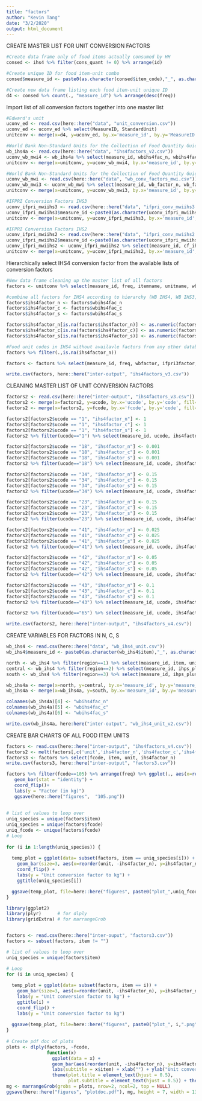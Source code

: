 ```yaml
---
title: "factors"
author: "Kevin Tang"
date: "3/2/2020"
output: html_document
---
```


CREATE MASTER LIST FOR UNIT CONVERSION FACTORS

```r
#Create data frame only of food items actually consumed by HH
consed <- ihs4 %>% filter(cons_quant != 0) %>% arrange(id)

#Create unique ID for food item-unit combo
consed$measure_id <- paste0(as.character(consed$item_code),"_", as.character(consed$cons_unitA))

#Create new data frame listing each food item-unit unique ID
d4 <- consed %>% count(., "measure_id") %>% arrange(desc(freq))
```

Import list of all conversion factors together into one master list
```r
#Edward's unit
uconv_ed <- read.csv(here::here("data", "unit_conversion.csv"))
uconv_ed <- uconv_ed %>% select(MeasureID, StandardUnit)
unitconv <- merge(x=d4, y=uconv_ed, by.x='measure_id', by.y='MeasureID', fill=-9999, all.x = TRUE)

#World Bank Non-Standard Units for the Collection of Food Quantity Guidebook (IHS3)
wb_ihs4a <- read.csv(here::here("data", "ihs4factors_v2.csv"))
uconv_wb_mwi4 <- wb_ihs4a %>% select(measure_id, wbihs4fac_n, wbihs4fac_c, wbihs4fac_s)
unitconv <- merge(x=unitconv, y=uconv_wb_mwi4, by.x='measure_id', by.y='measure_id', fill=-9999, all.x = TRUE)

#World Bank Non-Standard Units for the Collection of Food Quantity Guidebook (IHS4)
uconv_wb_mwi <- read.csv(here::here("data", "wb_conv_factors_mwi.csv"))
uconv_wb_mwi3 <- uconv_wb_mwi %>% select(measure_id, wb_factor_n, wb_factor_c, wb_factor_s)
unitconv <- merge(x=unitconv, y=uconv_wb_mwi3, by.x='measure_id', by.y='measure_id', fill=-9999, all.x = TRUE)

#IFPRI Conversion Factors IHS3
uconv_ifpri_mwiihs3 <- read.csv(here::here("data", "ifpri_conv_mwiihs3.csv"))
uconv_ifpri_mwiihs3$measure_id <-paste0(as.character(uconv_ifpri_mwiihs3$itemcode),"_", as.character(uconv_ifpri_mwiihs3$unitcode))
unitconv <- merge(x=unitconv, y=uconv_ifpri_mwiihs3, by.x='measure_id', by.y='measure_id', fill=-9999, all.x = TRUE)

#IFPRI Conversion Factors IHS2
uconv_ifpri_mwiihs2 <- read.csv(here::here("data", "ifpri_conv_mwiihs2.csv"))
uconv_ifpri_mwiihs2$measure_id <-paste0(as.character(uconv_ifpri_mwiihs2$itemcode),"_", as.character(uconv_ifpri_mwiihs2$unitcode))
uconv_ifpri_mwiihs2 <- uconv_ifpri_mwiihs2 %>% select(measure_id, cf_ihs2)
unitconv <- merge(x=unitconv, y=uconv_ifpri_mwiihs2, by.x='measure_id', by.y='measure_id', fill=-9999, all.x = TRUE)
```


Hierarchically select IHS4 conversion factor from the available lists of conversion factors

```r
#New data frame cleaning up the master list of all factors
factors <- unitconv %>% select(measure_id, freq, itemname, unitname, wbihs4fac_n, wbihs4fac_c, wbihs4fac_s, wb_factor_n, wb_factor_c, wb_factor_s, cf_ihs3, cf_ihs2, uconv_ed)

#combine all factors for IHS4 according to hierarchy (WB IHS4, WB IHS3, IFPRI IHS3, IFPRI IHS2)
factors$ihs4factor_n <- factors$wbihs4fac_n
factors$ihs4factor_c <- factors$wbihs4fac_c
factors$ihs4factor_s <- factors$wbihs4fac_s

factors$ihs4factor_n[is.na(factors$ihs4factor_n)] <- as.numeric(factors$cf_ihs2[is.na(factors$ihs4factor_n)])
factors$ihs4factor_c[is.na(factors$ihs4factor_c)] <- as.numeric(factors$cf_ihs2[is.na(factors$ihs4factor_c)])
factors$ihs4factor_s[is.na(factors$ihs4factor_s)] <- as.numeric(factors$cf_ihs2[is.na(factors$ihs4factor_s)])

#Food unit codes in IHS4 without availavle factors from any other database
factors %>% filter(.,is.na(ihs4factor_n))

factors <- factors %>% select(measure_id, freq, wbfactor, ifpri3factor, ifpri2factor, edfactor, ihs4factor, item, unit) %>% arrange(., measure_id)

write.csv(factors, here::here("inter-output", "ihs4factors_v3.csv"))

```

CLEANING MASTER LIST OF UNIT CONVERSION FACTORS

```r
factors2 <- read.csv(here::here("inter-output", "ihs4factors_v3.csv"))
factors2 <- merge(x=factors2, y=ucode, by.x='ucode', by.y='code', fill=-9999, all.x = TRUE)
factors2 <- merge(x=factors2, y=fcode, by.x='fcode', by.y='code', fill=-9999, all.x = TRUE)

factors2[factors2$ucode == "1", "ihs4factor_n"] <- 1
factors2[factors2$ucode == "1", "ihs4factor_c"] <- 1
factors2[factors2$ucode == "1", "ihs4factor_s"] <- 1
factors2 %>% filter(ucode=="1") %>% select(measure_id, ucode, ihs4factor_n, ihs4factor_c, ihs4factor_s)

factors2[factors2$ucode == "18", "ihs4factor_n"] <- 0.001
factors2[factors2$ucode == "18", "ihs4factor_c"] <- 0.001
factors2[factors2$ucode == "18", "ihs4factor_s"] <- 0.001
factors2 %>% filter(ucode=="18") %>% select(measure_id, ucode, ihs4factor_n, ihs4factor_c, ihs4factor_s)

factors2[factors2$ucode == "34", "ihs4factor_n"] <- 0.15
factors2[factors2$ucode == "34", "ihs4factor_c"] <- 0.15
factors2[factors2$ucode == "34", "ihs4factor_s"] <- 0.15
factors2 %>% filter(ucode=="34") %>% select(measure_id, ucode, ihs4factor_n, ihs4factor_c, ihs4factor_s)

factors2[factors2$ucode == "23", "ihs4factor_n"] <- 0.15
factors2[factors2$ucode == "23", "ihs4factor_c"] <- 0.15
factors2[factors2$ucode == "23", "ihs4factor_s"] <- 0.15
factors2 %>% filter(ucode=="23") %>% select(measure_id, ucode, ihs4factor_n, ihs4factor_c, ihs4factor_s)

factors2[factors2$ucode == "41", "ihs4factor_n"] <- 0.025
factors2[factors2$ucode == "41", "ihs4factor_c"] <- 0.025
factors2[factors2$ucode == "41", "ihs4factor_s"] <- 0.025
factors2 %>% filter(ucode=="41") %>% select(measure_id, ucode, ihs4factor_n, ihs4factor_c, ihs4factor_s)

factors2[factors2$ucode == "42", "ihs4factor_n"] <- 0.05
factors2[factors2$ucode == "42", "ihs4factor_c"] <- 0.05
factors2[factors2$ucode == "42", "ihs4factor_s"] <- 0.05
factors2 %>% filter(ucode=="42") %>% select(measure_id, ucode, ihs4factor_n, ihs4factor_c, ihs4factor_s)

factors2[factors2$ucode == "43", "ihs4factor_n"] <- 0.1
factors2[factors2$ucode == "43", "ihs4factor_c"] <- 0.1
factors2[factors2$ucode == "43", "ihs4factor_s"] <- 0.1
factors2 %>% filter(ucode=="43") %>% select(measure_id, ucode, ihs4factor_n, ihs4factor_c, ihs4factor_s)

factors2 %>% filter(ucode=="65") %>% select(measure_id, ucode, ihs4factor_n, ihs4factor_c, ihs4factor_s)

write.csv(factors2, here::here("inter-output", "ihs4factors_v4.csv"))

```

CREATE VARIABLES FOR FACTORS IN N, C, S
```r
wb_ihs4 <- read.csv(here::here("data", "wb_ihs4_unit.csv"))
wb_ihs4$measure_id <- paste0(as.character(wb_ihs4$item),"_", as.character(wb_ihs4$unit))

north <- wb_ihs4 %>% filter(region==1) %>% select(measure_id, item, unit, ihps_plus_aug)
central <- wb_ihs4 %>% filter(region==2) %>% select(measure_id, ihps_plus_aug)
south <- wb_ihs4 %>% filter(region==3) %>% select(measure_id, ihps_plus_aug)

wb_ihs4a <- merge(x=north, y=central, by.x='measure_id', by.y='measure_id', fill=-9999, all.x = TRUE)
wb_ihs4a <- merge(x=wb_ihs4a, y=south, by.x='measure_id', by.y='measure_id', fill=-9999, all.x = TRUE)

colnames(wb_ihs4a)[4] <- "wbihs4fac_n"
colnames(wb_ihs4a)[5] <- "wbihs4fac_c"
colnames(wb_ihs4a)[6] <- "wbihs4fac_s"

write.csv(wb_ihs4a, here:here("inter-output", "wb_ihs4_unit_v2.csv"))
```

CREATE BAR CHARTS OF ALL FOOD ITEM UNITS
```r
factors <- read.csv(here::here("inter-output", "ihs4factors_v4.csv"))
factors2 <- melt(factors[,c('unit','ihs4factor_n','ihs4factor_c','ihs4factor_s')],id.vars = 1)
factors3 <- factors %>% select(fcode, item, unit, ihs4factor_n)
write.csv(factors3, here::here("inter-output", "factors3.csv"))

factors %>% filter(fcode==105) %>% arrange(freq) %>% ggplot(., aes(x=reorder(unit, -ihs4factor_n), y=ihs4factor_n)) +
   geom_bar(stat = "identity") +
   coord_flip()+
   labs(y = "Factor (in kg)")
   ggsave(here::here("figures",  "105.png"))
   
 
# list of values to loop over
uniq_species = unique(factors$item)
uniq_species = unique(factors$fcode)
uniq_fcode <- unique(factors$fcode)
# Loop
 
for (i in 1:length(uniq_species)) {
 
  temp_plot = ggplot(data= subset(factors, item == uniq_species[i])) +
    geom_bar(size=3, aes(x=reorder(unit, -ihs4factor_n), y=ihs4factor_n ), stat = "identity") +
    coord_flip() +
    labs(y = "Unit conversion factor to kg") +
    ggtitle(uniq_species[i]) 

  ggsave(temp_plot, file=here::here("figures", paste0("plot_",uniq_fcode[i],".png")), width = 14, height = 10, units = "cm")
}
```


```r
library(ggplot2)
library(plyr)      # for dlply
library(gridExtra) # for marrangeGrob


factors <- read.csv(here::here("inter-ouput", "factors3.csv"))
factors <- subset(factors, item != "")

# list of values to loop over
uniq_species = unique(factors$item)

# Loop
for (i in uniq_species) {
  
  temp_plot = ggplot(data= subset(factors, item == i)) + 
    geom_bar(size=3, aes(x=reorder(unit, -ihs4factor_n), y=ihs4factor_n ), stat = "identity") +
    labs(y = "Unit conversion factor to kg") +
    ggtitle(i) + 
    coord_flip() +
    labs(y = "Unit conversion factor to kg")
  
  ggsave(temp_plot, file=here::here("figures", paste0("plot_", i,".png")), width = 14, height = 10, units = "cm")
}
 
# Create pdf doc of plots
plots <- dlply(factors, ~fcode,
               function(x)
                 ggplot(data = x) + 
                 geom_bar(aes(reorder(unit, -ihs4factor_n), y=ihs4factor_n ), stat = "identity") +
                 labs(subtitle = x$item) + xlab("") + ylab("Unit conversion factor to kg") + coord_flip() +
                 theme(plot.title = element_text(hjust = 0.5),
                       plot.subtitle = element_text(hjust = 0.5)) + theme_bw()) 
mg <- marrangeGrob(grobs = plots, nrow=2, ncol=2, top = NULL)
ggsave(here::here("figures", "plotdoc.pdf"), mg, height = 7, width = 13, units = "in")

```